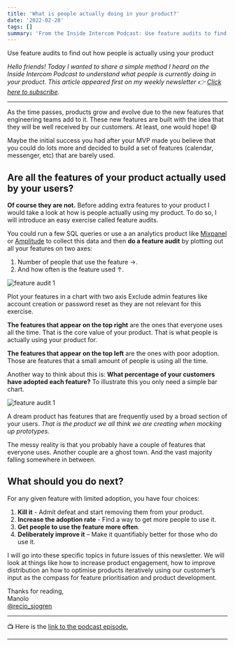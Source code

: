 ```yaml
---
title: 'What is people actually doing in your product?'
date: '2022-02-28'
tags: []
summary: 'From the Inside Intercom Podcast: Use feature audits to find out how people is actually using your product'
---
```


<p className="text-2xl tracking-tight">
  Use feature audits to find out how people is actually using your product
</p>

_Hello friends! Today I wanted to share a simple method I heard on the Inside Intercom Podcast to understand what people is currently doing in your product. This article appeared first on my weekly newsletter 👉 [Click here to subscribe](https://www.getrevue.co/profile/recio_sjogren)._

---

As the time passes, products grow and evolve due to the new features that engineering teams add to it. These new features are built with the idea that they will be well received by our customers. At least, one would hope! 😄

Maybe the initial success you had after your MVP made you believe that you could do lots more and decided to build a set of features (calendar, messenger, etc) that are barely used.

## Are all the features of your product actually used by your users?

**Of course they are not.** Before adding extra features to your product I would take a look at how is people actually using my product. To do so, I will introduce an easy exercise called feature audits.

You could run a few SQL queries or use a an analytics product like [Mixpanel](https://mixpanel.com/) or [Amplitude](https://amplitude.com/amplitude-analytics) to collect this data and then **do a feature audit** by plotting out all your features on two axes:

1. Number of people that use the feature →.
2. And how often is the feature used ↑.

![feature audit 1](/static/images/audit-2.png)

Plot your features in a chart with two axis
Exclude admin features like account creation or password reset as they are not relevant for this exercise.

**The features that appear on the top right** are the ones that everyone uses all the time. That is the core value of your product. That is what people is actually using your product for.

**The features that appear on the top left** are the ones with poor adoption. Those are features that a small amount of people is using all the time.

Another way to think about this is: **What percentage of your customers have adopted each feature?** To illustrate this you only need a simple bar chart.

![feature audit 1](/static/images/audit-1.png)

A dream product has features that are frequently used by a broad section of your users. _That is the product we all think we are creating when mocking up prototypes._

The messy reality is that you probably have a couple of features that everyone uses. Another couple are a ghost town. And the vast majority falling somewhere in between.

## What should you do next?

For any given feature with limited adoption, you have four choices:

1. **Kill it** - Admit defeat and start removing them from your product.
2. **Increase the adoption rate** - Find a way to get more people to use it.
3. **Get people to use the feature more often**.
4. **Deliberately improve it** – Make it quantifiably better for those who do use it.

I will go into these specific topics in future issues of this newsletter. We will look at things like how to increase product engagement, how to improve distribution an how to optimise products iteratively using our customer’s input as the compass for feature prioritisation and product development.

Thanks for reading,  
Manolo  
[@recio_sjogren](https://twitter.com/recio_sjogren)

---

📺 Here is the [link to the podcast episode.](https://svpg.com/discovery-vs-delivery/)

---
